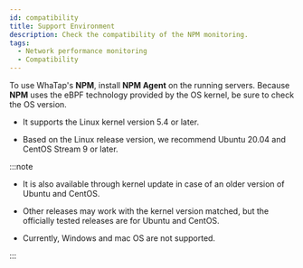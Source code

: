 ```yaml
---
id: compatibility
title: Support Environment
description: Check the compatibility of the NPM monitoring.
tags:
  - Network performance monitoring
  - Compatibility
---
```


To use WhaTap's **NPM**, install **NPM Agent** on the running servers. Because **NPM** uses the eBPF technology provided by the OS kernel, be sure to check the OS version.

-   It supports the Linux kernel version 5.4 or later.

-   Based on the Linux release version, we recommend Ubuntu 20.04 and CentOS Stream 9 or later.

:::note

-   It is also available through kernel update in case of an older version of Ubuntu and CentOS.

-   Other releases may work with the kernel version matched, but the officially tested releases are for Ubuntu and CentOS.

-   Currently, Windows and mac OS are not supported.

:::
